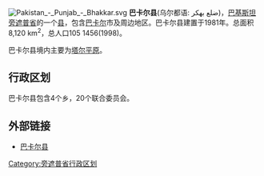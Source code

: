 [[File:Pakistan_-_Punjab_-_Bhakkar.svg|right]]
'''巴卡尔县'''(乌尔都语: ضلع بھکر)，[[巴基斯坦|巴基斯坦]][[旁遮普省|旁遮普省]]的一个[[县|县]]，包含[[巴卡尔|巴卡尔]]市及周边地区。巴卡尔县建置于1981年。总面积8,120 km<sup>2</sup>，总人口105 1456(1998)。

巴卡尔县境内主要为[[塔尔平原|塔尔平原]]。

== 行政区划 ==
巴卡尔县包含4个乡，20个联合委员会。

==外部链接==
*[https://web.archive.org/web/20100130062551/http://bhakkar.tk/ 巴卡尔县]

{{旁遮普省行政区划}}
[[Category:旁遮普省行政区划|Category:旁遮普省行政区划]]